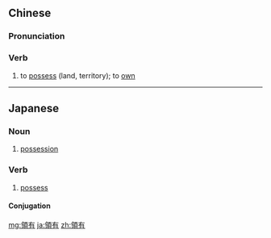{{also|领有}}
==Chinese==
{{zh-forms|s=领有}}

===Pronunciation===
{{zh-pron
|m=lǐngyǒu
|cat=v
}}

===Verb===
{{zh-verb}}

# {{lb|zh|usually of a country}} to [[possess]] (land, territory); to [[own]]

----

==Japanese==
{{ja-kanjitab|りょう|ゆう|yomi=on}}

===Noun===
{{ja-noun|りょうゆう}}

# [[possession]]

===Verb===
{{ja-verb-suru|tr=trans|りょうゆう}}

# [[possess]]

====Conjugation====
{{ja-suru|りょうゆう}}

[[mg:領有]]
[[ja:領有]]
[[zh:領有]]